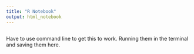 ```yaml
---
title: "R Notebook"
output: html_notebook
---
```


```python

```

Have to use command line to get this to work. Running them in the terminal and saving them here.
```bash

```








